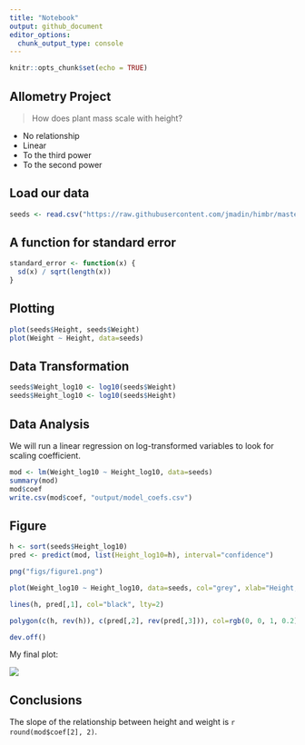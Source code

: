 ```yaml
---
title: "Notebook"
output: github_document
editor_options: 
  chunk_output_type: console
---
```


```r
knitr::opts_chunk$set(echo = TRUE)
```

## Allometry Project

> How does plant mass scale with height?

- No relationship
- Linear
- To the third power
- To the second power

## Load our data
```r

seeds <- read.csv("https://raw.githubusercontent.com/jmadin/himbr/master/data/seed_root_herbivores.csv", as.is=TRUE)


```


## A function for standard error 

```r

standard_error <- function(x) {
  sd(x) / sqrt(length(x))
}

```

## Plotting

```r
plot(seeds$Height, seeds$Weight)
plot(Weight ~ Height, data=seeds)

```


## Data Transformation
```r
seeds$Weight_log10 <- log10(seeds$Weight)
seeds$Height_log10 <- log10(seeds$Height)

```

## Data Analysis
We will run a linear regression on log-transformed variables to look for scaling coefficient.

```r
mod <- lm(Weight_log10 ~ Height_log10, data=seeds)
summary(mod)
mod$coef
write.csv(mod$coef, "output/model_coefs.csv")
```

## Figure

```r

h <- sort(seeds$Height_log10)
pred <- predict(mod, list(Height_log10=h), interval="confidence")

png("figs/figure1.png")

plot(Weight_log10 ~ Height_log10, data=seeds, col="grey", xlab="Height, log10", main="My big fig")

lines(h, pred[,1], col="black", lty=2)

polygon(c(h, rev(h)), c(pred[,2], rev(pred[,3])), col=rgb(0, 0, 1, 0.2), border=NA)

dev.off()

```

My final plot:

![](figs/figure1.png)

## Conclusions

The slope of the relationship between height and weight is `r round(mod$coef[2], 2)`.

